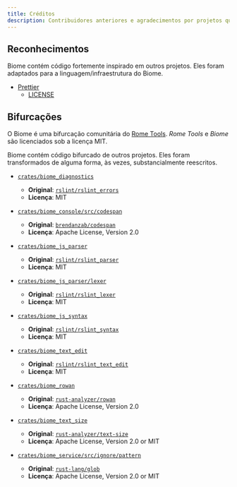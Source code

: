 ```yaml
---
title: Créditos
description: Contribuidores anteriores e agradecimentos por projetos que nos inspiram.
---
```



<Contributors />

## Reconhecimentos

Biome contém código fortemente inspirado em outros projetos. Eles foram adaptados para a linguagem/infraestrutura do Biome.

- [Prettier](https://github.com/prettier/prettier/)
  - [LICENSE](https://github.com/biomejs/biome/blob/main/crates/biome_js_formatter/LICENSE)

## Bifurcações

O Biome é uma bifurcação comunitária do [Rome Tools](https://github.com/biomejs/biome/).
_Rome Tools_ e _Biome_ são licenciados sob a licença MIT.

Biome contém código bifurcado de outros projetos. Eles foram transformados de alguma forma, às vezes, substancialmente reescritos.

- [`crates/biome_diagnostics`](https://github.com/biomejs/biome/tree/main/crates/biome_diagnostics)

  - **Original**: [`rslint/rslint_errors`](https://github.com/rslint/rslint/tree/master/crates/rslint_errors)
  - **Licença**: MIT

- [`crates/biome_console/src/codespan`](https://github.com/biomejs/biome/tree/main/crates/biome_console/src/codespan)

  - **Original**: [`brendanzab/codespan`](https://github.com/brendanzab/codespan)
  - **Licença**: Apache License, Version 2.0

- [`crates/biome_js_parser`](https://github.com/biomejs/biome/tree/main/crates/biome_js_parser)

  - **Original**: [`rslint/rslint_parser`](https://github.com/rslint/rslint/tree/master/crates/rslint_parser)
  - **Licença**: MIT

- [`crates/biome_js_parser/lexer`](https://github.com/biomejs/biome/tree/main/crates/biome_js_parser/src/lexer)

  - **Original**: [`rslint/rslint_lexer`](https://github.com/rslint/rslint/tree/master/crates/rslint_lexer)
  - **Licença**: MIT

- [`crates/biome_js_syntax`](https://github.com/biomejs/biome/tree/main/crates/biome_js_syntax)

  - **Original**: [`rslint/rslint_syntax`](https://github.com/rslint/rslint/tree/master/crates/rslint_syntax)
  - **Licença**: MIT

- [`crates/biome_text_edit`](https://github.com/biomejs/biome/tree/main/crates/biome_text_edit)

  - **Original**: [`rslint/rslint_text_edit`](https://github.com/rslint/rslint/tree/master/crates/rslint_text_edit)
  - **Licença**: MIT

- [`crates/biome_rowan`](https://github.com/biomejs/biome/tree/main/crates/biome_rowan)

  - **Original**: [`rust-analyzer/rowan`](https://github.com/rust-analyzer/rowan)
  - **Licença**: Apache License, Version 2.0

- [`crates/biome_text_size`](https://github.com/biomejs/biome/tree/main/crates/biome_text_size)

  - **Original**: [`rust-analyzer/text-size`](https://github.com/rust-analyzer/text-size)
  - **Licença**: Apache License, Version 2.0 or MIT

- [`crates/biome_service/src/ignore/pattern`](https://github.com/biomejs/biome/tree/main/crates/biome_service/src/ignore/pattern)
  - **Original**: [`rust-lang/glob`](https://github.com/rust-lang/glob/blob/master/src/lib.rs)
  - **Licença**: Apache License, Version 2.0 or MIT
